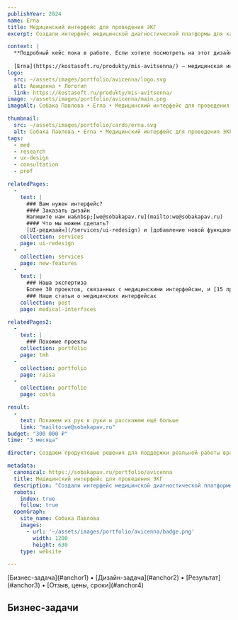 ```yaml
---
publishYear: 2024
name: Erna
title: Медицинский интерфейс для проведения ЭКГ
excerpt: Создали интерфейс медицинской диагностической платформы для кардиологов Пользовательский интерфейс для врачей, которые занимаются проведением и расшифровкой электрокардиограмм.

context: |
  **Подробный кейс пока в работе. Если хотите посмотреть на этот дизайн в деталях, пишите нам на [we@sobakapav.ru](mailto:we@sobakapav.ru)**
  
  [Erna](https://kostasoft.ru/produkty/mis-avitsenna/) — медицинская информационная система, которую устанавливают в государственные больницы.
logo:
  src: ~/assets/images/portfolio/avicenna/logo.svg
  alt: Авиценна • Логотип
  link: https://kostasoft.ru/produkty/mis-avitsenna/
image: ~/assets/images/portfolio/avicenna/main.png
imageAlt: Собака Павлова • Erna • Медицинский интерфейс для проведения ЭКГ

thumbnail:
  src: ~/assets/images/portfolio/cards/erna.svg
  alt: Собака Павлова • Erna • Медицинский интерфейс для проведения ЭКГ
tags:
  - med
  - research
  - ux-design
  - consultation
  - prof

relatedPages:
  -
    text: |
      ### Вам нужен интерфейс?
      #### Заказать дизайн
      Напишите нам на&nbsp;[we@sobakapav.ru](mailto:we@sobakapav.ru) 
      #### Что мы можем сделать?
      [UI-редизайн](/services/ui-redesign) и [добавление новой функциональности](/services/new-features), как в этом кейсе, и [многое другое](/services). 
    collection: services
    page: ui-redesign
  -
    collection: services
    page: new-features
  -
    text: |
      ### Наша экспертиза
      Более 30 проектов, связанных с медицинскими интерфейсам, и [15 проектных кейсов](https://sobakapav.ru/portfolio#med).
      ### Наши статьи о медицинских интерфейсах 
    collection: post
    page: medical-interfaces

relatedPages2:
  -
    text: |
      ### Похожие проекты
    collection: portfolio
    page: tmh
  - 
    collection: portfolio
    page: raisa
  - 
    collection: portfolio
    page: costa

result:
  -
    text: Покажем из рук в руки и расскажем ещё больше
    link: "mailto:we@sobakapav.ru"
budget: "300 000 ₽"
time: "3 месяца"

director: Создаем продуктовые решения для поддержки реальной работы врача

metadata:
  canonical: https://sobakapav.ru/portfolio/avicenna
  title: Медицинский интерфейс для проведения ЭКГ
  description: "Создали интерфейс медицинской диагностической платформы для кардиологов."
  robots:
    index: true
    follow: true
  openGraph:
    site_name: Собака Павлова
    images:
      - url: '~/assets/images/portfolio/avicenna/badge.png'
        width: 1200
        height: 630
    type: website

---
```



<TOC>
[Бизнес-задача](#anchor1) • [Дизайн-задача](#anchor2) • [Результат](#anchor3) • [Отзыв, цены, сроки](#anchor4)
</TOC>

## <a name="anchor1" />Бизнес-задачи

